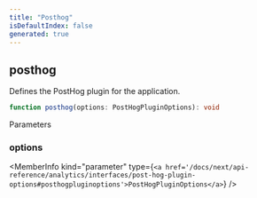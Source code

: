 ```yaml
---
title: "Posthog"
isDefaultIndex: false
generated: true
---
```



<!-- This file was generated from the CommandKit source. Do not modify. Instead, re-run the "docgen" script -->


## posthog

<GenerationInfo sourceFile="packages/analytics/src/posthog/index.ts" sourceLine="8" packageName="@commandkit/analytics" />

Defines the PostHog plugin for the application.

```ts title="Signature"
function posthog(options: PostHogPluginOptions): void
```
Parameters

### options

<MemberInfo kind="parameter" type={`<a href='/docs/next/api-reference/analytics/interfaces/post-hog-plugin-options#posthogpluginoptions'>PostHogPluginOptions</a>`} />

